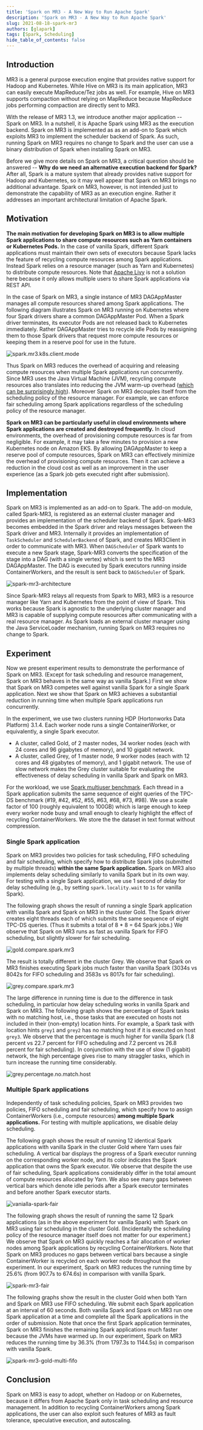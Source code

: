 ```yaml
---
title: 'Spark on MR3 - A New Way to Run Apache Spark' 
description: 'Spark on MR3 - A New Way to Run Apache Spark' 
slug: 2021-08-18-spark-mr3
authors: [glapark]
tags: [Spark, Scheduling]
hide_table_of_contents: false
---
```


## Introduction

MR3 is a general purpose execution engine that provides native support for Hadoop and Kubernetes.
While Hive on MR3 is its main application, MR3 can easily execute MapReduce/Tez jobs as well.
For example, Hive on MR3 supports compaction without relying on MapReduce because MapReduce jobs performing compaction are directly sent to MR3.

<!-- truncate -->

With the release of MR3 1.3, we introduce another major application -- Spark on MR3.
In a nutshell, it is Apache Spark using MR3 as the execution backend.
Spark on MR3 is implemented as as an add-on to Spark which exploits MR3 to implement the scheduler backend of Spark.
As such, running Spark on MR3 requires no change to Spark
and the user can use a binary distribution of Spark when installing Spark on MR3.

Before we give more details on Spark on MR3,
a critical question should be answered -- **Why do we need an alternative execution backend for Spark?**
After all, Spark is a mature system that already provides native support for Hadoop and Kubernetes,
so it may well appear that Spark on MR3 brings no additional advantage. 
Spark on MR3, however, is not intended just to demonstrate the capability of MR3 as an execution engine.
Rather it addresses an important architectural limitation of Apache Spark.

## Motivation

**The main motivation for developing Spark on MR3 is to allow multiple Spark applications to share compute resources
such as Yarn containers or Kubernetes Pods.**
In the case of vanilla Spark, 
different Spark applications must maintain their own sets of executors
because Spark lacks the feature of recycling compute resources among Spark applications.
Instead Spark relies on a resource manager (such as Yarn and Kubernetes) to distribute compute resources. 
Note that [Apache Livy](https://livy.incubator.apache.org/) is not a solution here
because it only allows multiple users to share Spark applications via REST API.

In the case of Spark on MR3,
a single instance of MR3 DAGAppMaster manages all compute resources shared among Spark applications.
The following diagram illustrates Spark on MR3 running on Kubernetes 
where four Spark drivers share a common DAGAppMaster Pod.
When a Spark driver terminates, its executor Pods are not released back to Kubernetes immediately.
Rather DAGAppMaster tries to recycle idle Pods by reassigning them to those Spark drivers that request more compute resources
or keeping them in a reserve pool for use in the future.

![spark.mr3.k8s.client.mode](/img/mr3.1.3/spark.mr3.k8s.client.mode-fs8.png)

Thus Spark on MR3 reduces the overhead of acquiring and releasing compute resources
when multiple Spark applications run concurrently.
Since MR3 uses the Java Virtual Machine (JVM),
recycling compute resources also translates into reducing the JVM warm-up overhead
([which can be surprisingly high](https://www.usenix.org/conference/osdi16/technical-sessions/presentation/lion)).
Moreover Spark on MR3 decouples itself from the scheduling policy of the resource manager.
For example, we can enforce fair scheduling among Spark applications regardless of the scheduling policy of the resource manager.

**Spark on MR3 can be particularly useful in cloud environments
where Spark applications are created and destroyed frequently.**
In cloud environments,
the overhead of provisioning compute resources is far from negligible.
For example, it may take a few minutes to provision a new Kubernetes node on Amazon EKS.
By allowing DAGAppMaster to keep a reserve pool of compute resources,
Spark on MR3 can effectively minimize the overhead of provisioning compute resources.
Then it can achieve a reduction in the cloud cost
as well as an improvement in the user experience (as a Spark job gets executed right after submission).

## Implementation

Spark on MR3 is implemented as an add-on to Spark.
The add-on module, called Spark-MR3, is registered as an external cluster manager and provides an implementation of the scheduler backend of Spark.
Spark-MR3 becomes embedded in the Spark driver and relays messages between the Spark driver and MR3.
Internally it provides an implementation of `TaskScheduler` and `SchedulerBackend` of Spark, and creates MR3Client in order to communicate with MR3.
When `DAGScheduler` of Spark wants to execute a new Spark stage,
Spark-MR3 converts the specification of the stage into a DAG (with a single vertex) which is sent to the MR3 DAGAppMaster.
The DAG is executed by Spark executors running inside ContainerWorkers,
and the result is sent back to `DAGScheduler` of Spark.

![spark-mr3-architecture](/img/mr3.1.3/spark-mr3-architecture-fs8.png)

Since Spark-MR3 relays all requests from Spark to MR3,
MR3 is a resource manager like Yarn and Kubernetes from the point of view of Spark.
This works because Spark is agnostic to the underlying cluster manager and
MR3 is capable of supplying compute resources after communicating with a real resource manager.
As Spark loads an external cluster manager using the Java ServiceLoader mechanism,
running Spark on MR3 requires no change to Spark.

## Experiment 

Now we present experiment results to demonstrate the performance of Spark on MR3.
(Except for task scheduling and resource management, Spark on MR3 behaves in the same way as vanilla Spark.)
First we show that Spark on MR3 competes well against vanilla Spark for a single Spark application.
Next we show that Spark on MR3 achieves a substantial reduction in running time when multiple Spark applications run concurrently.

In the experiment, we use two clusters running HDP (Hortonworks Data Platform) 3.1.4.
Each worker node runs a single ContainerWorker, or equivalently, a single Spark executor.

* A cluster, called Gold, of 2 master nodes, 34 worker nodes (each with 24 cores and 96 gigabytes of memory), and 10 gigabit network. 
* A cluster, called Grey, of 1 master node, 9 worker nodes (each with 12 cores and 48 gigabytes of memory), and 1 gigabit network. 
The use of slow network makes the Grey cluster suitable for evaluating the effectiveness of delay scheduling in vanilla Spark and Spark on MR3.

For the workload, we use [Spark multiuser benchmark](https://github.com/IBM/SparkMultiuserBenchmark).
Each thread in a Spark application submits the same sequence of eight queries of the TPC-DS benchmark (#19, #42, #52, #55, #63, #68, #73, #98).
We use a scale factor of 100 (roughly equivalent to 100GB)
which is large enough to keep every worker node busy and small enough to clearly highlight the effect of recycling ContainerWorkers.
We store the the dataset in text format without compression.

### Single Spark application

Spark on MR3 provides two policies for task scheduling, FIFO scheduling and fair scheduling,
which specify how to distribute Spark jobs (submitted by multiple threads) **within the same Spark application.**
Spark on MR3 also implements delay scheduling similarly to vanilla Spark but in its own way.
For testing with a single Spark application,
we use 1 second of delay for delay scheduling (e.g., by setting `spark.locality.wait` to `1s` for vanilla Spark).

The following graph shows the result of running a single Spark application with vanilla Spark and Spark on MR3 in the cluster Gold.
The Spark driver creates eight threads each of which submits the same sequence of eight TPC-DS queries.
(Thus it submits a total of 8 * 8 = 64 Spark jobs.)
We observe that Spark on MR3 runs as fast as vanilla Spark for FIFO scheduling,
but slightly slower for fair scheduling.

![gold.compare.spark.mr3](/img/mr3.1.3/gold.compare.spark.mr3-fs8.png)

The result is totally different in the cluster Grey.
We observe that Spark on MR3 finishes executing Spark jobs much faster than vanilla Spark 
(3034s vs 8042s for FIFO scheduling and 3583s vs 8017s for fair scheduling).

![grey.compare.spark.mr3](/img/mr3.1.3/grey.compare.spark.mr3-fs8.png)

The large difference in running time is due to the difference in task scheduling,
in particular how delay scheduling works in vanilla Spark and Spark on MR3. 
The following graph shows the percentage of Spark tasks with no matching host,
i.e., those tasks that are executed on hosts not included in their (non-empty) location hints.
For example,
a Spark task with location hints `grey1` and `grey2` has no matching host if it is executed on host `grey3`.
We observe that the percentage is much higher for vanilla Spark
(1.8 percent vs 22.7 percent for FIFO scheduling and 7.2 percent vs 26.8 percent for fair scheduling).
In conjunction with the use of slow (1 gigabit) network,
the high percentage gives rise to many straggler tasks,
which in turn increase the running time considerably.

![grey.percentage.no.match.host](/img/mr3.1.3/grey.percentage.no.match.host-fs8.png)

### Multiple Spark applications

Independently of task scheduling policies,
Spark on MR3 provides two policies, FIFO scheduling and fair scheduling,
which specify how to assign ContainerWorkers (i.e., compute resources) **among multiple Spark applications.**
For testing with multiple applications, we disable delay scheduling.

The following graph shows the result of running 12 identical Spark applications with vanilla Spark in the cluster Gold
where Yarn uses fair scheduling.
A vertical bar displays the progress of a Spark executor running on the corresponding worker node,
and its color indicates the Spark application that owns the Spark executor.
We observe that despite the use of fair scheduling,
Spark applications considerably differ in the total amount of compute resources allocated by Yarn.
We also see many gaps between vertical bars which denote idle periods after a Spark executor terminates and before another Spark executor starts.

![vanialla-spark-fair](/img/mr3.1.3/vanilla-spark-fair-gold-fs8.png)

The following graph shows the result of running the same 12 Spark applications (as in the above experiment for vanilla Spark)
with Spark on MR3 using fair scheduling in the cluster Gold.
(Incidentally the scheduling policy of the resource manager itself does not matter for our experiment.)
We observe that 
Spark on MR3 quickly reaches a fair allocation of worker nodes among Spark applications by recycling ContainerWorkers.
Note that Spark on MR3 produces no gaps between vertical bars because a single ContainerWorker is recycled on each worker node throughout the experiment.
In our experiment, Spark on MR3 reduces the running time by 25.6% (from 907.7s to 674.6s) in comparison with vanilla Spark.

![spark-mr3-fair](/img/mr3.1.3/spark-mr3-fair-gold-fs8.png)

The following graphs show the result in the cluster Gold
when both Yarn and Spark on MR3 use FIFO scheduling. 
We submit each Spark application at an interval of 60 seconds.
Both vanilla Spark and Spark on MR3 run one Spark application at a time and complete all the Spark applications in the order of submission. 
Note that once the first Spark application terminates,
Spark on MR3 finishes the remaining Spark applications much faster because the JVMs have warmed up.
In our experiment, Spark on MR3 reduces the running time by 36.3% (from 1797.3s to 1144.5s) in comparison with vanilla Spark.

![spark-mr3-gold-multi-fifo](/img/mr3.1.3/spark.mr3.gold.multi.fifo-fs8.png)

## Conclusion

Spark on MR3 is easy to adopt, whether on Hadoop or on Kubernetes,
because it differs from Apache Spark only in task scheduling and resource management.
In addition to recycling ContainerWorkers among Spark applications,
the user can also exploit such features of MR3 as fault tolerance, speculative execution, and autoscaling.

